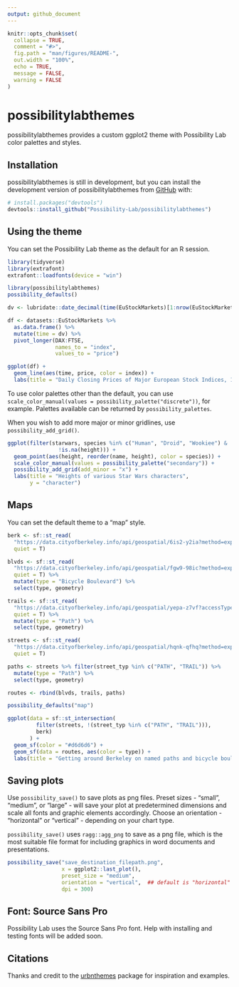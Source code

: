 ```yaml
---
output: github_document
---
```


<!-- README.md is generated from README.Rmd. Please edit that file -->

```r
knitr::opts_chunk$set(
  collapse = TRUE,
  comment = "#>",
  fig.path = "man/figures/README-",
  out.width = "100%",
  echo = TRUE,
  message = FALSE,
  warning = FALSE
)
```

# possibilitylabthemes

<!-- badges: start -->
<!-- badges: end -->

possibilitylabthemes provides a custom ggplot2 theme with Possibility Lab color palettes and styles. 

## Installation

possibilitylabthemes is still in development, but you can 
install the development version of possibilitylabthemes from [GitHub](https://github.com/) with:

``` r
# install.packages("devtools")
devtools::install_github("Possibility-Lab/possibilitylabthemes")
```

## Using the theme

You can set the Possibility Lab theme as the default for an R session. 

```r
library(tidyverse)
library(extrafont)
extrafont::loadfonts(device = "win")

library(possibilitylabthemes)
possibility_defaults()
```

```r
dv <- lubridate::date_decimal(time(EuStockMarkets)[1:nrow(EuStockMarkets)])

df <- datasets::EuStockMarkets %>%
  as.data.frame() %>%
  mutate(time = dv) %>% 
  pivot_longer(DAX:FTSE,
               names_to = "index",
               values_to = "price")
```


```r
ggplot(df) +
  geom_line(aes(time, price, color = index)) +
  labs(title = "Daily Closing Prices of Major European Stock Indices, 1991-1998")
```


To use color palettes other than the default, you can use 
`scale_color_manual(values = possibility_palette("discrete"))`, for example. 
Palettes available can be returned by `possibility_palettes`. 

When you wish to add more major or minor gridlines, use `possibility_add_grid()`.

```r
ggplot(filter(starwars, species %in% c("Human", "Droid", "Wookiee") &
                !is.na(height))) +
  geom_point(aes(height, reorder(name, height), color = species)) +
  scale_color_manual(values = possibility_palette("secondary")) +
  possibility_add_grid(add_minor = "x") +
  labs(title = "Heights of various Star Wars characters",
       y = "character")
```

## Maps
You can set the default theme to a "map" style.

```r
berk <- sf::st_read(
  "https://data.cityofberkeley.info/api/geospatial/6is2-y2ia?method=export&format=GeoJSON",
  quiet = T)

blvds <- sf::st_read(
  "https://data.cityofberkeley.info/api/geospatial/fgw9-98ic?method=export&format=GeoJSON",
  quiet = T) %>% 
  mutate(type = "Bicycle Boulevard") %>% 
  select(type, geometry)

trails <- sf::st_read(
  "https://data.cityofberkeley.info/api/geospatial/yepa-z7vf?accessType=DOWNLOAD&method=export&format=GeoJSON",
  quiet = T) %>% 
  mutate(type = "Path") %>% 
  select(type, geometry)

streets <- sf::st_read(
  "https://data.cityofberkeley.info/api/geospatial/hqnk-qfhq?method=export&format=GeoJSON",
  quiet = T)

paths <- streets %>% filter(street_typ %in% c("PATH", "TRAIL")) %>% 
  mutate(type = "Path") %>% 
  select(type, geometry)

routes <- rbind(blvds, trails, paths)
```


```r
possibility_defaults("map")

ggplot(data = sf::st_intersection(
         filter(streets, !(street_typ %in% c("PATH", "TRAIL"))),
         berk)
       ) +
  geom_sf(color = "#d6d6d6") +
  geom_sf(data = routes, aes(color = type)) +
  labs(title = "Getting around Berkeley on named paths and bicycle boulevards")

```



## Saving plots

Use `possibility_save()` to save plots as png files. Preset sizes - "small", "medium", 
or "large" - will save your plot at predetermined dimensions and scale all fonts and graphic
elements accordingly. Choose an orientation - "horizontal" or "vertical" - depending 
on your chart type. 

`possibility_save()` uses `ragg::agg_png` to save as a png file, 
which is the most suitable file format for including graphics in word documents and 
presentations.

```r

possibility_save("save_destination_filepath.png",
                 x = ggplot2::last_plot(),
                 preset_size = "medium",
                 orientation = "vertical",  ## default is "horizontal"
                 dpi = 300) 

```


## Font: Source Sans Pro
Possibility Lab uses the Source Sans Pro font. Help with installing and 
testing fonts will be added soon. 

## Citations
Thanks and credit to the [urbnthemes](https://github.com/UrbanInstitute/urbnthemes) package for inspiration and examples. 
